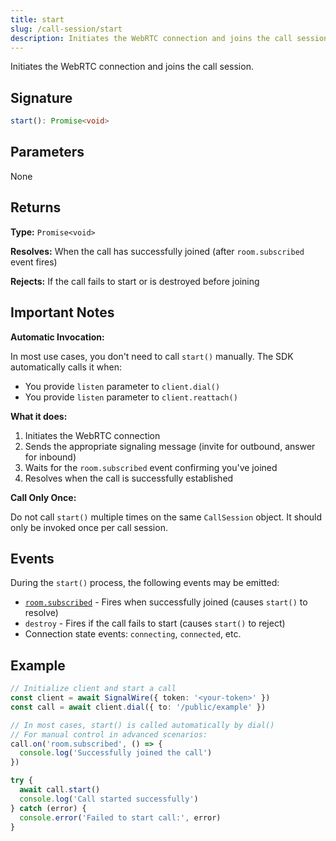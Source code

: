```yaml
---
title: start
slug: /call-session/start
description: Initiates the WebRTC connection and joins the call session.
---
```


[event-room-subscribed]: /sdks/signalwire-sdk/call-session/events#roomsubscribed

Initiates the WebRTC connection and joins the call session.

## Signature

```typescript
start(): Promise<void>
```

## Parameters

None

## Returns

**Type:** `Promise<void>`

**Resolves:** When the call has successfully joined (after `room.subscribed` event fires)

**Rejects:** If the call fails to start or is destroyed before joining

## Important Notes

**Automatic Invocation:**

In most use cases, you don't need to call `start()` manually. The SDK automatically calls it when:
- You provide `listen` parameter to `client.dial()`
- You provide `listen` parameter to `client.reattach()`

**What it does:**
1. Initiates the WebRTC connection
2. Sends the appropriate signaling message (invite for outbound, answer for inbound)
3. Waits for the `room.subscribed` event confirming you've joined
4. Resolves when the call is successfully established

**Call Only Once:**

Do not call `start()` multiple times on the same `CallSession` object. It should only be invoked once per call session.

## Events

During the `start()` process, the following events may be emitted:

- [`room.subscribed`][event-room-subscribed] - Fires when successfully joined (causes `start()` to resolve)
- `destroy` - Fires if the call fails to start (causes `start()` to reject)
- Connection state events: `connecting`, `connected`, etc.

## Example

```typescript
// Initialize client and start a call
const client = await SignalWire({ token: '<your-token>' })
const call = await client.dial({ to: '/public/example' })

// In most cases, start() is called automatically by dial()
// For manual control in advanced scenarios:
call.on('room.subscribed', () => {
  console.log('Successfully joined the call')
})

try {
  await call.start()
  console.log('Call started successfully')
} catch (error) {
  console.error('Failed to start call:', error)
}
```
